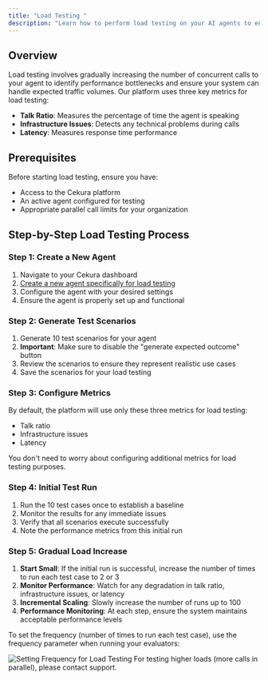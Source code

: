 ```yaml
---
title: "Load Testing "
description: "Learn how to perform load testing on your AI agents to ensure they can handle high traffic volumes"
---
```


## Overview

Load testing involves gradually increasing the number of concurrent calls to your agent to identify performance bottlenecks and ensure your system can handle expected traffic volumes. Our platform uses three key metrics for load testing:

- **Talk Ratio**: Measures the percentage of time the agent is speaking
- **Infrastructure Issues**: Detects any technical problems during calls
- **Latency**: Measures response time performance

## Prerequisites

Before starting load testing, ensure you have:

- Access to the Cekura platform
- An active agent configured for testing
- Appropriate parallel call limits for your organization

## Step-by-Step Load Testing Process

### Step 1: Create a New Agent

1. Navigate to your Cekura dashboard
2. [Create a new agent specifically for load testing](/documentation/key-concepts/agents/overview#creating-your-first-agent)
3. Configure the agent with your desired settings
4. Ensure the agent is properly set up and functional

### Step 2: Generate Test Scenarios

1. Generate 10 test scenarios for your agent
2. **Important**: Make sure to disable the "generate expected outcome" button
3. Review the scenarios to ensure they represent realistic use cases
4. Save the scenarios for your load testing

### Step 3: Configure Metrics

By default, the platform will use only these three metrics for load testing:

- Talk ratio
- Infrastructure issues
- Latency

You don't need to worry about configuring additional metrics for load testing purposes.

### Step 4: Initial Test Run

1. Run the 10 test cases once to establish a baseline
2. Monitor the results for any immediate issues
3. Verify that all scenarios execute successfully
4. Note the performance metrics from this initial run

### Step 5: Gradual Load Increase

1. **Start Small**: If the initial run is successful, increase the number of times to run each test case to 2 or 3
2. **Monitor Performance**: Watch for any degradation in talk ratio, infrastructure issues, or latency
3. **Incremental Scaling**: Slowly increase the number of runs up to 100
4. **Performance Monitoring**: At each step, ensure the system maintains acceptable performance levels

To set the frequency (number of times to run each test case), use the frequency parameter when running your evaluators:

<img src="/images/call-limit.png" alt="Setting Frequency for Load Testing" />

<Note>
  For testing higher loads (more calls in parallel), please contact support.
</Note>

